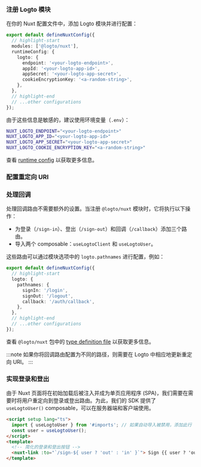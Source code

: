 
### 注册 Logto 模块

在你的 Nuxt 配置文件中，添加 Logto 模块并进行配置：

```ts title="nuxt.config.ts"
export default defineNuxtConfig({
  // highlight-start
  modules: ['@logto/nuxt'],
  runtimeConfig: {
    logto: {
      endpoint: '<your-logto-endpoint>',
      appId: '<your-logto-app-id>',
      appSecret: '<your-logto-app-secret>',
      cookieEncryptionKey: '<a-random-string>',
    },
  },
  // highlight-end
  // ...other configurations
});
```

由于这些信息是敏感的，建议使用环境变量（`.env`）：

```bash title=".env"
NUXT_LOGTO_ENDPOINT="<your-logto-endpoint>"
NUXT_LOGTO_APP_ID="<your-logto-app-id>"
NUXT_LOGTO_APP_SECRET="<your-logto-app-secret>"
NUXT_LOGTO_COOKIE_ENCRYPTION_KEY="<a-random-string>"
```

查看 [runtime config](https://nuxt.com/docs/guide/going-further/runtime-config) 以获取更多信息。

### 配置重定向 URI

<SignInFlowSummary />

<AssumingUrl />

<WebConfigureRedirectUris />

### 处理回调

处理回调路由不需要额外的设置。当注册 `@logto/nuxt` 模块时，它将执行以下操作：

- 为登录（`/sign-in`）、登出（`/sign-out`）和回调（`/callback`）添加三个路由。
- 导入两个 composable：`useLogtoClient` 和 `useLogtoUser`。

这些路由可以通过模块选项中的 `logto.pathnames` 进行配置，例如：

```ts title="nuxt.config.ts"
export default defineNuxtConfig({
  // highlight-start
  logto: {
    pathnames: {
      signIn: '/login',
      signOut: '/logout',
      callback: '/auth/callback',
    },
  },
  // highlight-end
  // ...other configurations
});
```

查看 `@logto/nuxt` 包中的 [type definition file](https://github.com/logto-io/js/blob/HEAD/packages/nuxt/src/runtime/utils/types.ts) 以获取更多信息。

:::note
如果你将回调路由配置为不同的路径，则需要在 Logto 中相应地更新重定向 URI。
:::

### 实现登录和登出

由于 Nuxt 页面将在初始加载后被注入并成为单页应用程序 (SPA)，我们需要在需要时将用户重定向到登录或登出路由。为此，我们的 SDK 提供了 `useLogtoUser()` composable，可以在服务器端和客户端使用。

```html title="index.vue"
<script setup lang="ts">
  import { useLogtoUser } from '#imports'; // 如果自动导入被禁用，添加此行
  const user = useLogtoUser();
</script>
<template>
  <!-- 简化的登录和登出按钮 -->
  <nuxt-link :to="`/sign-${ user ? 'out' : 'in' }`"> Sign {{ user ? 'out' : 'in' }} </nuxt-link>
</template>
```

<Checkpoint />
